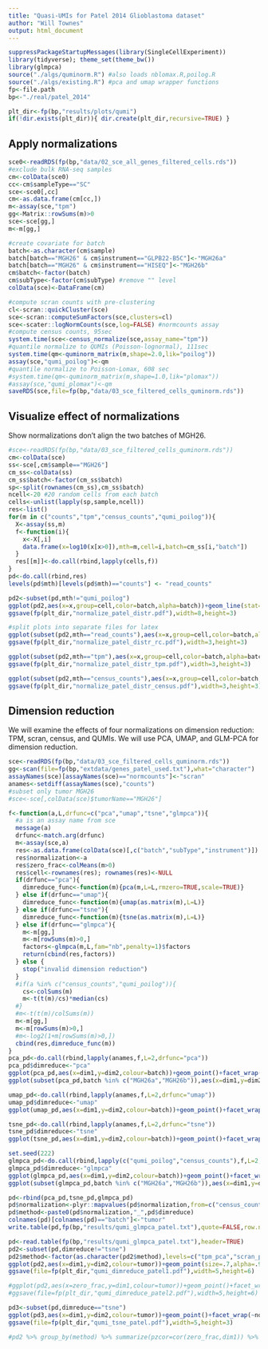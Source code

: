```yaml
---
title: "Quasi-UMIs for Patel 2014 Glioblastoma dataset"
author: "Will Townes"
output: html_document
---
```


```r
suppressPackageStartupMessages(library(SingleCellExperiment))
library(tidyverse); theme_set(theme_bw())
library(glmpca)
source("./algs/quminorm.R") #also loads nblomax.R,poilog.R
source("./algs/existing.R") #pca and umap wrapper functions
fp<-file.path
bp<-"./real/patel_2014"

plt_dir<-fp(bp,"results/plots/qumi")
if(!dir.exists(plt_dir)){ dir.create(plt_dir,recursive=TRUE) }
```

## Apply normalizations

```r
sce0<-readRDS(fp(bp,"data/02_sce_all_genes_filtered_cells.rds"))
#exclude bulk RNA-seq samples
cm<-colData(sce0)
cc<-cm$sampleType=="SC"
sce<-sce0[,cc]
cm<-as.data.frame(cm[cc,])
m<-assay(sce,"tpm")
gg<-Matrix::rowSums(m)>0
sce<-sce[gg,]
m<-m[gg,]

#create covariate for batch
batch<-as.character(cm$sample)
batch[batch=="MGH26" & cm$instrument=="GLPB22-B5C"]<-"MGH26a"
batch[batch=="MGH26" & cm$instrument=="HISEQ"]<-"MGH26b"
cm$batch<-factor(batch)
cm$subType<-factor(cm$subType) #remove "" level
colData(sce)<-DataFrame(cm)

#compute scran counts with pre-clustering
cl<-scran::quickCluster(sce)
sce<-scran::computeSumFactors(sce,clusters=cl)
sce<-scater::logNormCounts(sce,log=FALSE) #normcounts assay
#compute census counts, 95sec
system.time(sce<-census_normalize(sce,assay_name="tpm"))
#quantile normalize to QUMIs (Poisson-lognormal), 111sec
system.time(qm<-quminorm_matrix(m,shape=2.0,lik="poilog"))
assay(sce,"qumi_poilog")<-qm
#quantile normalize to Poisson-Lomax, 608 sec
#system.time(qm<-quminorm_matrix(m,shape=1.0,lik="plomax"))
#assay(sce,"qumi_plomax")<-qm
saveRDS(sce,file=fp(bp,"data/03_sce_filtered_cells_quminorm.rds"))
```

## Visualize effect of normalizations

Show normalizations don't align the two batches of MGH26.

```r
#sce<-readRDS(fp(bp,"data/03_sce_filtered_cells_quminorm.rds"))
cm<-colData(sce)
ss<-sce[,cm$sample=="MGH26"]
cm_ss<-colData(ss)
cm_ss$batch<-factor(cm_ss$batch)
sp<-split(rownames(cm_ss),cm_ss$batch)
ncell<-20 #20 random cells from each batch
cells<-unlist(lapply(sp,sample,ncell))
res<-list()
for(m in c("counts","tpm","census_counts","qumi_poilog")){
  X<-assay(ss,m)
  f<-function(i){
    x<-X[,i]
    data.frame(x=log10(x[x>0]),mth=m,cell=i,batch=cm_ss[i,"batch"])
  }
  res[[m]]<-do.call(rbind,lapply(cells,f))
}
pd<-do.call(rbind,res)
levels(pd$mth)[levels(pd$mth)=="counts"] <- "read_counts"

pd2<-subset(pd,mth!="qumi_poilog")
ggplot(pd2,aes(x=x,group=cell,color=batch,alpha=batch))+geom_line(stat="density")+facet_wrap(~mth,scales="free",nrow=1)+xlab("log10(expression)")+scale_alpha_manual(values=c(1,.5))+theme(legend.position = "none")
ggsave(fp(plt_dir,"normalize_patel_distr.pdf"),width=8,height=3)

#split plots into separate files for latex
ggplot(subset(pd2,mth=="read_counts"),aes(x=x,group=cell,color=batch,alpha=batch))+geom_line(stat="density")+xlab("log10(expression)")+scale_alpha_manual(values=c(1,.5))+theme(legend.position = "none")
ggsave(fp(plt_dir,"normalize_patel_distr_rc.pdf"),width=3,height=3)

ggplot(subset(pd2,mth=="tpm"),aes(x=x,group=cell,color=batch,alpha=batch))+geom_line(stat="density")+xlab("log10(expression)")+scale_alpha_manual(values=c(1,.5))+theme(legend.position = "none",axis.title.y=element_blank())
ggsave(fp(plt_dir,"normalize_patel_distr_tpm.pdf"),width=3,height=3)

ggplot(subset(pd2,mth=="census_counts"),aes(x=x,group=cell,color=batch,alpha=batch))+geom_line(stat="density")+xlab("log10(expression)")+scale_alpha_manual(values=c(1,.5))+theme(legend.position = "none",axis.title.y=element_blank())
ggsave(fp(plt_dir,"normalize_patel_distr_census.pdf"),width=3,height=3)
```

## Dimension reduction

We will examine the effects of four normalizations on dimension reduction: TPM, scran, census, and QUMIs. We will use PCA, UMAP, and GLM-PCA for dimension reduction. 

```r
sce<-readRDS(fp(bp,"data/03_sce_filtered_cells_quminorm.rds"))
gg<-scan(file=fp(bp,"extdata/genes_patel_used.txt"),what="character")
assayNames(sce)[assayNames(sce)=="normcounts"]<-"scran"
anames<-setdiff(assayNames(sce),"counts")
#subset only tumor MGH26
#sce<-sce[,colData(sce)$tumorName=="MGH26"]

f<-function(a,L,drfunc=c("pca","umap","tsne","glmpca")){
  #a is an assay name from sce
  message(a)
  drfunc<-match.arg(drfunc)
  m<-assay(sce,a)
  res<-as.data.frame(colData(sce)[,c("batch","subType","instrument")])
  res$normalization<-a
  res$zero_frac<-colMeans(m>0)
  res$cell<-rownames(res); rownames(res)<-NULL
  if(drfunc=="pca"){
    dimreduce_func<-function(m){pca(m,L=L,rmzero=TRUE,scale=TRUE)}
  } else if(drfunc=="umap"){
    dimreduce_func<-function(m){umap(as.matrix(m),L=L)}
  } else if(drfunc=="tsne"){
    dimreduce_func<-function(m){tsne(as.matrix(m),L=L)}
  } else if(drfunc=="glmpca"){
    m<-m[gg,]
    m<-m[rowSums(m)>0,]
    factors<-glmpca(m,L,fam="nb",penalty=1)$factors
    return(cbind(res,factors))
  } else { 
    stop("invalid dimension reduction") 
  }
  #if(a %in% c("census_counts","qumi_poilog")){
    cs<-colSums(m)
    m<-t(t(m)/cs)*median(cs)
  #}
  #m<-t(t(m)/colSums(m))
  m<-m[gg,]
  m<-m[rowSums(m)>0,]
  #m<-log2(1+m[rowSums(m)>0,])
  cbind(res,dimreduce_func(m))
}
pca_pd<-do.call(rbind,lapply(anames,f,L=2,drfunc="pca"))
pca_pd$dimreduce<-"pca"
ggplot(pca_pd,aes(x=dim1,y=dim2,colour=batch))+geom_point()+facet_wrap(~normalization,scales="free")
ggplot(subset(pca_pd,batch %in% c("MGH26a","MGH26b")),aes(x=dim1,y=dim2,colour=batch))+geom_point()+facet_wrap(~normalization,scales="free")

umap_pd<-do.call(rbind,lapply(anames,f,L=2,drfunc="umap"))
umap_pd$dimreduce<-"umap"
ggplot(umap_pd,aes(x=dim1,y=dim2,colour=batch))+geom_point()+facet_wrap(~normalization,scales="free")

tsne_pd<-do.call(rbind,lapply(anames,f,L=2,drfunc="tsne"))
tsne_pd$dimreduce<-"tsne"
ggplot(tsne_pd,aes(x=dim1,y=dim2,colour=batch))+geom_point()+facet_wrap(~normalization,scales="free")

set.seed(222)
glmpca_pd<-do.call(rbind,lapply(c("qumi_poilog","census_counts"),f,L=2,drfunc="glmpca"))
glmpca_pd$dimreduce<-"glmpca"
ggplot(glmpca_pd,aes(x=dim1,y=dim2,colour=batch))+geom_point()+facet_wrap(~normalization,scales="free")
ggplot(subset(glmpca_pd,batch %in% c("MGH26a","MGH26b")),aes(x=dim1,y=dim2,colour=batch))+geom_point()+facet_wrap(~normalization,scales="free")

pd<-rbind(pca_pd,tsne_pd,glmpca_pd)
pd$normalization<-plyr::mapvalues(pd$normalization,from=c("census_counts","qumi_poilog"),to=c("census","qumi"))
pd$method<-paste0(pd$normalization,"_",pd$dimreduce)
colnames(pd)[colnames(pd)=="batch"]<-"tumor"
write.table(pd,fp(bp,"results/qumi_glmpca_patel.txt"),quote=FALSE,row.names=FALSE)
```

```r
pd<-read.table(fp(bp,"results/qumi_glmpca_patel.txt"),header=TRUE)
pd2<-subset(pd,dimreduce!="tsne")
pd2$method<-factor(as.character(pd2$method),levels=c("tpm_pca","scran_pca","census_pca","qumi_pca","census_glmpca","qumi_glmpca"))
ggplot(pd2,aes(x=dim1,y=dim2,colour=tumor))+geom_point(size=.7,alpha=.9)+facet_wrap(~method,scales="free",nrow=3)+xlab("dimension 1")+ylab("dimension 2")#+theme(legend.position = "bottom")
ggsave(file=fp(plt_dir,"qumi_dimreduce_patel1.pdf"),width=5,height=6)

#ggplot(pd2,aes(x=zero_frac,y=dim1,colour=tumor))+geom_point()+facet_wrap(~method,scales="free",nrow=3)+xlab("zero fraction")+ylab("dimension 1")#+theme(legend.position = "bottom")
#ggsave(file=fp(plt_dir,"qumi_dimreduce_patel2.pdf"),width=5,height=6)

pd3<-subset(pd,dimreduce=="tsne")
ggplot(pd3,aes(x=dim1,y=dim2,colour=tumor))+geom_point()+facet_wrap(~normalization,scales="free")+xlab("dimension 1")+ylab("dimension 2")
ggsave(file=fp(plt_dir,"qumi_tsne_patel.pdf"),width=5,height=3)

#pd2 %>% group_by(method) %>% summarize(pzcor=cor(zero_frac,dim1)) %>% arrange(abs(pzcor))
```

